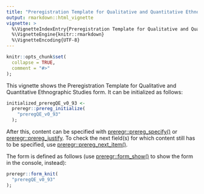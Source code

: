 ---
title: "Preregistration Template for Qualitative and Quantitative Ethnographic Studies"
output: rmarkdown::html_vignette
vignette: >
  %\VignetteIndexEntry{Preregistration Template for Qualitative and Quantitative Ethnographic Studies}
  %\VignetteEngine{knitr::rmarkdown}
  %\VignetteEncoding{UTF-8}
---

```{r, include = FALSE}
knitr::opts_chunk$set(
  collapse = TRUE,
  comment = "#>"
);
```

This vignette shows the Preregistration Template for Qualitative and Quantitative Ethnographic Studies form. It can be initialized as follows:

```{r, eval=FALSE}
initialized_preregQE_v0_93 <-
  preregr::prereg_initialize(
    "preregQE_v0_93"
  );
```

After this, content can be specified with [preregr::prereg_specify()](https://r-packages.gitlab.io/preregr/reference/prereg_specify.html) or [preregr::prereg_justify](https://r-packages.gitlab.io/preregr/reference/prereg_justify.html). To check the next field(s) for which content still has to be specified, use [preregr::prereg_next_item()](https://r-packages.gitlab.io/preregr/reference/prereg_next_item.html).

The form is defined as follows (use [preregr::form_show()](https://r-packages.gitlab.io/preregr/reference/form_show.html) to show the form in the console, instead):

```{r}
preregr::form_knit(
  "preregQE_v0_93"
);
```
